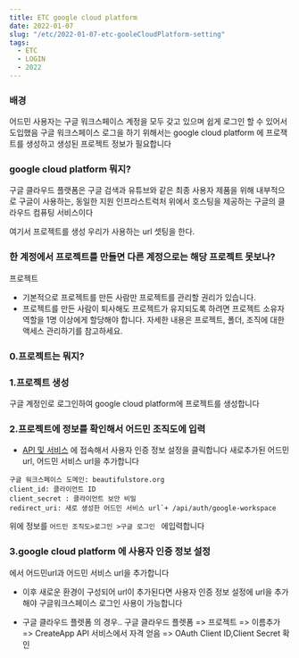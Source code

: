 ```yaml
---
title: ETC google cloud platform
date: 2022-01-07
slug: "/etc/2022-01-07-etc-gooleCloudPlatform-setting"
tags:
  - ETC
  - LOGIN
  - 2022
---
```


### 배경
어드민 사용자는 구글 워크스페이스 계정을 모두 갖고 있으며 쉽게 로그인 할 수 있어서 도입했음
구글 워크스페이스 로그을 하기 위해서는 google cloud platform 에 프로잭트를 생성하고
생성된 프로젝트 정보가 필요합니다

### google cloud platform 뭐지?

구글 클라우드 플랫폼은
구글 검색과 유튜브와 같은 최종 사용자 제품을 위해 내부적으로 구글이 사용하는,
동일한 지원 인프라스트럭처 위에서 호스팅을 제공하는 구글의 클라우드 컴퓨팅 서비스이다

여기서 프로젝트를 생성
우리가 사용하는 url 셋팅을 한다.


### 한 계정에서 프로젝트를 만들면 다른 계정으로는 해당 프로젝트 못보나?

프로젝트

* 기본적으로 프로젝트를 만든 사람만 프로젝트를 관리할 권리가 있습니다.
* 프로젝트를 만든 사람이 퇴사해도 프로젝트가 유지되도록 하려면 프로젝트 소유자 역할을 1명 이상에게 할당해야 합니다. 자세한 내용은 프로젝트, 폴더, 조직에 대한 액세스 관리하기를 참고하세요.

### 0.프로젝트는 뭐지?

### 1.프로젝트 생성

 구글 계정인로 로그인하여 google cloud platform에 프로젝트를 생성합니다

### 2.프로젝트에 정보를 확인해서 어드민 조직도에 입력

* [API 및 서비스](https://console.cloud.google.com/apis/credentials?referrer=search&project=platformadmin)
  에 접속해서 사용자 인증 정보 설정을 클릭합니다
  새로추가된 어드민 url, 어드민 서비스 url을 추가합니다
  
```
구글 워크스페이스 도메인: beautifulstore.org
client_id: 클라이언트 ID
client_secret : 클라이언트 보안 비밀
redirect_uri: 새로 생성한 어드민 서비스 url`+ /api/auth/google-workspace
```

위에 정보를 `어드민 조직도>로그인 >구글 로그인 ` 에입력합니다

### 3.google cloud platform 에 사용자 인증 정보 설정

에서 어드민url과 어드민 서비스 url을 추가합니다

* 이후 새로운 환경이 구성되어 url이 추가된다면
  사용자 인증 정보 설정에 url을 추가해야 구글워크스페이스 로그인 사용이 가능합니다

* 구글 클라우드 플렛폼 의 경우..
구글 클라우드 플렛폼 => 프로젝트 => 이름추가 => CreateApp
API 서비스에서 자격 얻음 => OAuth Client ID,Client Secret 확인